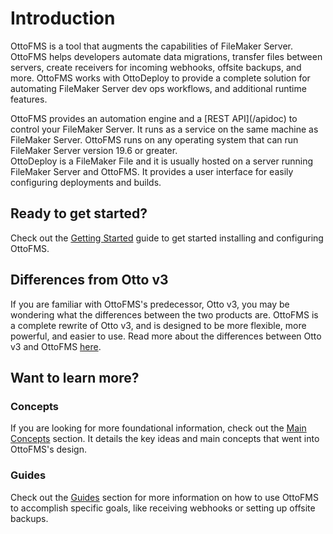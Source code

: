 
# Introduction

OttoFMS is a tool that augments the capabilities of FileMaker Server. OttoFMS helps developers automate data migrations, transfer files between servers, create receivers for incoming webhooks, offsite backups, and more. OttoFMS works with OttoDeploy to provide a complete solution for automating FileMaker Server dev ops workflows, and additional runtime features.

<div style={{ paddingTop: "32px" }}>
  <OttoFMSLogo scale={0.8} />
</div>
OttoFMS provides an automation engine and a [REST API](/apidoc) to control your FileMaker
Server. It runs as a service on the same machine as FileMaker Server. OttoFMS runs
on any operating system that can run FileMaker Server version 19.6 or greater.

<div style={{ paddingTop: "32px" }}>
  <OttoDeployLogo scale={0.8} />
</div>
OttoDeploy is a FileMaker File and it is usually hosted on a server running FileMaker
Server and OttoFMS. It provides a user interface for easily configuring deployments
and builds.

## Ready to get started?

Check out the [Getting Started](/getting-started) guide to get started installing and configuring OttoFMS.

## Differences from Otto v3

If you are familiar with OttoFMS's predecessor, Otto v3, you may be wondering what the differences between the two products are. OttoFMS is a complete rewrite of Otto v3, and is designed to be more flexible, more powerful, and easier to use. Read more about the differences between Otto v3 and OttoFMS [here](/changes-from-3).

## Want to learn more?

### Concepts

If you are looking for more foundational information, check out the [Main Concepts](/concepts) section. It details the key ideas and main concepts that went into OttoFMS's design.

### Guides

Check out the [Guides](/guides) section for more information on how to use OttoFMS to accomplish specific goals, like receiving webhooks or setting up offsite backups.
